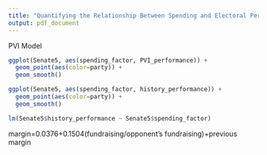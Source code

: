 ```yaml
---
title: "Quantifying the Relationship Between Spending and Electoral Performance"
output: pdf_document
---
```

PVI Model
```r
ggplot(Senate5, aes(spending_factor, PVI_performance)) +
  geom_point(aes(color=party)) +
  geom_smooth()
```
```r
ggplot(Senate5, aes(spending_factor, history_performance)) +
  geom_point(aes(color=party)) +
  geom_smooth()
```
```r
lm(Senate5$history_performance ~ Senate5$spending_factor)

```

margin=0.0376+0.1504(fundraising/opponent's fundraising)+previous margin

